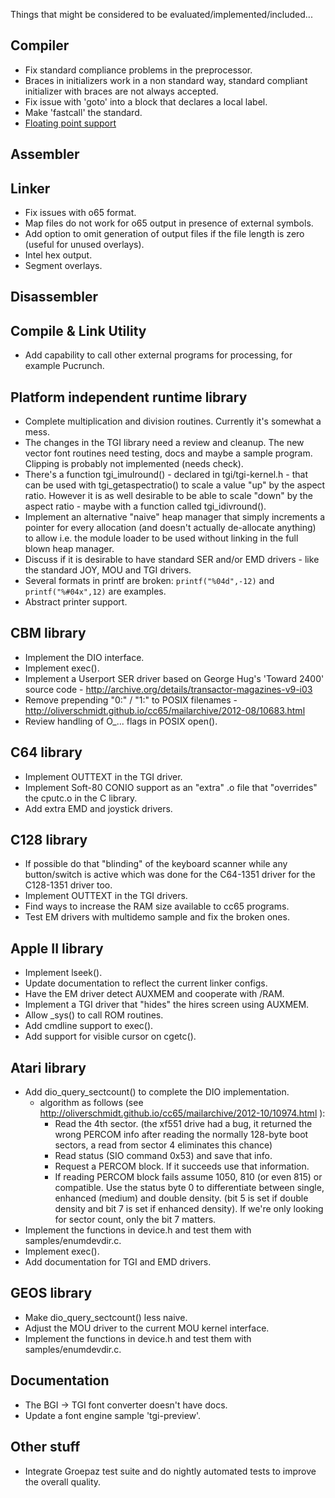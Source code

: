 Things that might be considered to be evaluated/implemented/included...

== Compiler ==
* Fix standard compliance problems in the preprocessor.
* Braces in initializers work in a non standard way, standard compliant initializer with braces are not always accepted.
* Fix issue with 'goto' into a block that declares a local label.
* Make 'fastcall' the standard.
* [[Roadmap|Floating point support]]

== Assembler ==

== Linker ==
* Fix issues with o65 format.
* Map files do not work for o65 output in presence of external symbols. 
* Add option to omit generation of output files if the file length is zero (useful for unused overlays).
* Intel hex output.
* Segment overlays.

== Disassembler ==

== Compile & Link Utility ==
* Add capability to call other external programs for processing, for example Pucrunch.

== Platform independent runtime library ==
* Complete multiplication and division routines. Currently it's somewhat a mess.
* The changes in the TGI library need a review and cleanup. The new vector font routines need testing, docs and maybe a sample program. Clipping is probably not implemented (needs check).
* There's a function tgi_imulround() - declared in tgi/tgi-kernel.h - that can be used with tgi_getaspectratio() to scale a value "up" by the aspect ratio. However it is as well desirable to be able to scale "down" by the aspect ratio - maybe with a function called tgi_idivround().
* Implement an alternative "naive" heap manager that simply increments a pointer for every allocation (and doesn't actually de-allocate anything) to allow i.e. the module loader to be used without linking in the full blown heap manager.
* Discuss if it is desirable to have standard SER and/or EMD drivers - like the standard JOY, MOU and TGI drivers.
* Several formats in printf are broken: <code>printf("%04d",-12)</code> and <code>printf("%#04x",12)</code> are examples.
* Abstract printer support.

== CBM library ==
* Implement the DIO interface.
* Implement exec().
* Implement a Userport SER driver based on George Hug's 'Toward 2400' source code - http://archive.org/details/transactor-magazines-v9-i03
* Remove prepending "0:" / "1:" to POSIX filenames - http://oliverschmidt.github.io/cc65/mailarchive/2012-08/10683.html
* Review handling of O_... flags in POSIX open().

== C64 library ==
* Implement OUTTEXT in the TGI driver.
* Implement Soft-80 CONIO support as an "extra" .o file that "overrides" the cputc.o in the C library.
* Add extra EMD and joystick drivers.

== C128 library ==
* If possible do that "blinding" of the keyboard scanner while any button/switch is active which was done for the C64-1351 driver for the C128-1351 driver too.
* Implement OUTTEXT in the TGI drivers.
* Find ways to increase the RAM size available to cc65 programs.
* Test EM drivers with multidemo sample and fix the broken ones.

== Apple II library ==
* Implement lseek().
* Update documentation to reflect the current linker configs.
* Have the EM driver detect AUXMEM and cooperate with /RAM.
* Implement a TGI driver that "hides" the hires screen using AUXMEM.
* Allow _sys() to call ROM routines.
* Add cmdline support to exec().
* Add support for visible cursor on cgetc().

== Atari library ==
* Add dio_query_sectcount() to complete the DIO implementation.
** algorithm as follows (see http://oliverschmidt.github.io/cc65/mailarchive/2012-10/10974.html ):
*** Read the 4th sector. (the xf551 drive had a bug, it returned the wrong PERCOM info after reading the normally 128-byte boot sectors, a read from sector 4 eliminates this chance)
*** Read status (SIO command 0x53) and save that info.
*** Request a PERCOM block. If it succeeds use that information.
*** If reading PERCOM block fails assume 1050, 810 (or even 815) or compatible. Use the status byte 0 to differentiate between single, enhanced (medium) and double density. (bit 5 is set if double density and bit 7 is set if enhanced density). If we're only looking for sector count, only the bit 7 matters.
* Implement the functions in device.h and test them with samples/enumdevdir.c.
* Implement exec().
* Add documentation for TGI and EMD drivers.

== GEOS library ==
* Make dio_query_sectcount() less naive.
* Adjust the MOU driver to the current MOU kernel interface.
* Implement the functions in device.h and test them with samples/enumdevdir.c.

== Documentation ==
* The BGI → TGI font converter doesn't have docs.
* Update a font engine sample 'tgi-preview'.

== Other stuff ==
* Integrate Groepaz test suite and do nightly automated tests to improve the overall quality.
